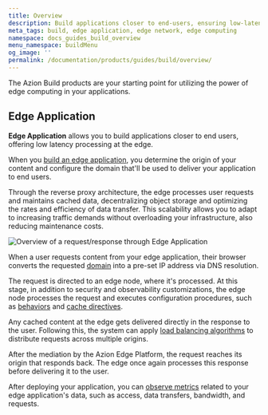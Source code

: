 ```yaml
---
title: Overview
description: Build applications closer to end-users, ensuring low-latency processing at the edge.
meta_tags: build, edge application, edge network, edge computing
namespace: docs_guides_build_overview
menu_namespace: buildMenu
og_image: ''
permalink: /documentation/products/guides/build/overview/
---
```



The Azion Build products are your starting point for utilizing the power of edge computing in your applications.

## Edge Application

**Edge Application** allows you to build applications closer to end users, offering low latency processing at the edge. 

When you [build an edge application](/en/documentation/products/start-with-a-template/), you determine the origin of your content and configure the domain that'll be used to deliver your application to end users. 

<LinkButton link="/en/documentation/products/edge-application/" outlined label="Go to Edge Application documentation" />

Through the reverse proxy architecture, the edge processes user requests and maintains cached data, decentralizing object storage and optimizing the rates and efficiency of data transfer. This scalability allows you to adapt to increasing traffic demands without overloading your infrastructure, also reducing maintenance costs.

![Overview of a request/response through Edge Application](/assets/docs/images/uploads/edge-app-overview.png)

When a user requests content from your edge application, their browser converts the requested [domain](/en/documentation/products/build/edge-application/domains/) into a pre-set IP address via DNS resolution.

The request is directed to an edge node, where it's processed. At this stage, in addition to security and observability customizations, the edge node processes the request and executes configuration procedures, such as [behaviors](/en/documentation/products/build/edge-application/rules-engine/) and [cache directives](/en/documentation/products/build/edge-application/cache-settings/).

Any cached content at the edge gets delivered directly in the response to the user. Following this, the system can apply [load balancing algorithms](/en/documentation/products/build/edge-application/load-balancer/) to distribute requests across multiple origins.

After the mediation by the Azion Edge Platform, the request reaches its origin that responds back. The edge once again processes this response before delivering it to the user.

After deploying your application, you can [observe metrics](/en/documentation/products/observe/real-time-metrics/#build) related to your edge application's data, such as access, data transfers, bandwidth, and requests.




